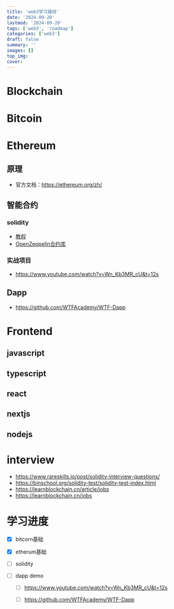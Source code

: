 ```yaml
---
title: 'web3学习路线'
date: '2024-09-20'
lastmod: '2024-09-20'
tags: ['web3', 'roadmap']
categories: ['web3']
draft: false
summary: ''
images: []
top_img: 
cover: 
---
```


# Blockchain

# Bitcoin

# Ethereum

## 原理

- 官方文档：https://ethereum.org/zh/



## 智能合约

### solidity

- [教程](https://www.wtf.academy/)
- [OpenZeppelin合约库](https://github.com/OpenZeppelin/openzeppelin-contracts)

### 实战项目

- https://www.youtube.com/watch?v=Wn_Kb3MR_cU&t=12s



## Dapp

- https://github.com/WTFAcademy/WTF-Dapp

# Frontend

## javascript

## typescript

## react

## nextjs

## nodejs

# interview

- https://www.rareskills.io/post/solidity-interview-questions/
- https://binschool.org/solidity-test/solidity-test-index.html
- https://learnblockchain.cn/article/jobs
- https://learnblockchain.cn/jobs



# 学习进度

- [x] bitcorn基础

- [x] etherum基础

- [ ] solidity

- [ ] dapp demo

  - [ ] https://www.youtube.com/watch?v=Wn_Kb3MR_cU&t=12s

  - [ ] https://github.com/WTFAcademy/WTF-Dapp

